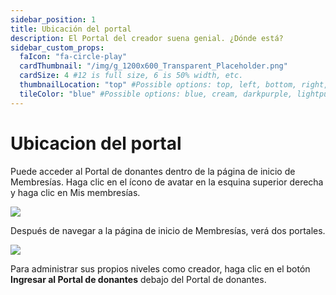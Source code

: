 ```yaml
---
sidebar_position: 1
title: Ubicación del portal
description: El Portal del creador suena genial. ¿Dónde está?
sidebar_custom_props:
  faIcon: "fa-circle-play"
  cardThumbnail: "/img/g_1200x600_Transparent_Placeholder.png"
  cardSize: 4 #12 is full size, 6 is 50% width, etc.
  thumbnailLocation: "top" #Possible options: top, left, bottom, right, none
  tileColor: "blue" #Possible options: blue, cream, darkpurple, lightpurple, mauve, orange, pink, none
---
```


# Ubicacion del portal

Puede acceder al Portal de donantes dentro de la página de inicio de Membresías. Haga clic en el ícono de avatar en la esquina superior derecha y haga clic en Mis membresías.

![](https://i.imgur.com/MwllRtm.jpg)

Después de navegar a la página de inicio de Membresías, verá dos portales.

![](https://i.imgur.com/1IBQMGD.png)

Para administrar sus propios niveles como creador, haga clic en el botón **Ingresar al Portal de donantes** debajo del Portal de donantes.
